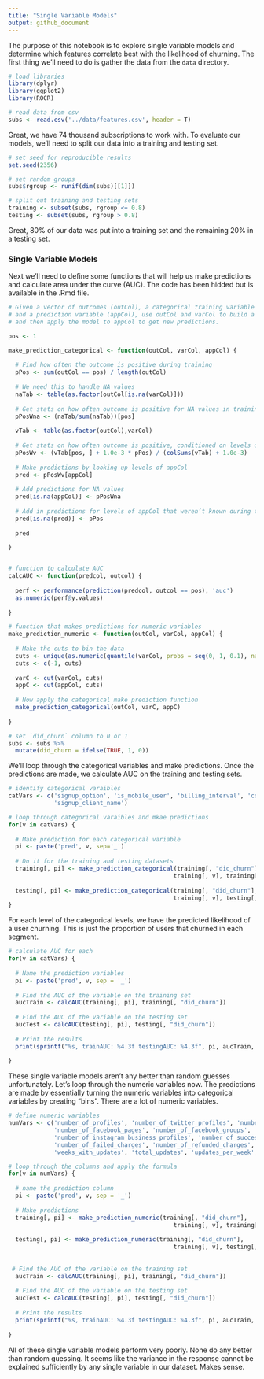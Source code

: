 ```yaml
---
title: "Single Variable Models"
output: github_document
---
```


The purpose of this notebook is to explore single variable models and determine which features correlate best with the likelihood of churning. The first thing we'll need to do is gather the data from the `data` directory.

```r
# load libraries
library(dplyr)
library(ggplot2)
library(ROCR)
```

```r
# read data from csv
subs <- read.csv('../data/features.csv', header = T)
```

Great, we have 74 thousand subscriptions to work with. To evaluate our models, we'll need to split our data into a training and testing set.

```r
# set seed for reproducible results
set.seed(2356)

# set random groups
subs$rgroup <- runif(dim(subs)[[1]])

# split out training and testing sets
training <- subset(subs, rgroup <= 0.8)
testing <- subset(subs, rgroup > 0.8)
```

Great, 80% of our data was put into a training set and the remaining 20% in a testing set. 

### Single Variable Models
Next we'll need to define some functions that will help us make predictions and calculate area under the curve (AUC). The code has been hidded but is available in the .Rmd file.

```r
# Given a vector of outcomes (outCol), a categorical training variable (varCol), 
# and a prediction variable (appCol), use outCol and varCol to build a single-variable model 
# and then apply the model to appCol to get new predictions.

pos <- 1

make_prediction_categorical <- function(outCol, varCol, appCol) {
  
  # Find how often the outcome is positive during training
  pPos <- sum(outCol == pos) / length(outCol)
  
  # We need this to handle NA values
  naTab <- table(as.factor(outCol[is.na(varCol)]))
  
  # Get stats on how often outcome is positive for NA values in training
  pPosWna <- (naTab/sum(naTab))[pos]
  
  vTab <- table(as.factor(outCol),varCol)
  
  # Get stats on how often outcome is positive, conditioned on levels of the variable
  pPosWv <- (vTab[pos, ] + 1.0e-3 * pPos) / (colSums(vTab) + 1.0e-3)
  
  # Make predictions by looking up levels of appCol
  pred <- pPosWv[appCol]
  
  # Add predictions for NA values
  pred[is.na(appCol)] <- pPosWna
  
  # Add in predictions for levels of appCol that weren’t known during training
  pred[is.na(pred)] <- pPos
  
  pred

} 


# function to calculate AUC
calcAUC <- function(predcol, outcol) {
  
  perf <- performance(prediction(predcol, outcol == pos), 'auc') 
  as.numeric(perf@y.values)
  
}

# function that makes predictions for numeric variables
make_prediction_numeric <- function(outCol, varCol, appCol) {
  
  # Make the cuts to bin the data
  cuts <- unique(as.numeric(quantile(varCol, probs = seq(0, 1, 0.1), na.rm = T)))
  cuts <- c(-1, cuts)
  
  varC <- cut(varCol, cuts)
  appC <- cut(appCol, cuts)
  
  # Now apply the categorical make prediction function
  make_prediction_categorical(outCol, varC, appC)
  
}

# set `did_churn` column to 0 or 1
subs <- subs %>% 
  mutate(did_churn = ifelse(TRUE, 1, 0))
```

We'll loop through the categorical variables and make predictions. Once the predictions are made, we calculate AUC on the training and testing sets.

```r
# identify categorical varaibles
catVars <- c('signup_option', 'is_mobile_user', 'billing_interval', 'country', 'simplified_plan_name',
             'signup_client_name')

# loop through categorical varaibles and mkae predictions
for(v in catVars) {
  
  # Make prediction for each categorical variable
  pi <- paste('pred', v, sep='_')
  
  # Do it for the training and testing datasets
  training[, pi] <- make_prediction_categorical(training[, "did_churn"], 
                                               training[, v], training[,v]) 
  
  testing[, pi] <- make_prediction_categorical(training[, "did_churn"], 
                                               training[, v], testing[,v]) 
}
```

For each level of the categorical levels, we have the predicted likelihood of a user churning. This is just the proportion of users that churned in each segment.

```r
# calculate AUC for each
for(v in catVars) {
  
  # Name the prediction variables
  pi <- paste('pred', v, sep = '_')
  
  # Find the AUC of the variable on the training set
  aucTrain <- calcAUC(training[, pi], training[, "did_churn"])
  
  # Find the AUC of the variable on the testing set  
  aucTest <- calcAUC(testing[, pi], testing[, "did_churn"])
    
  # Print the results
  print(sprintf("%s, trainAUC: %4.3f testingAUC: %4.3f", pi, aucTrain, aucTest))
    
}
```

These single variable models aren't any better than random guesses unfortunately. Let's loop through the numeric variables now. The predictions are made by essentially turning the numeric variables into categorical variables by creating "bins". There are a lot of numeric variables.

```r
# define numeric variables
numVars <- c('number_of_profiles', 'number_of_twitter_profiles', 'number_of_facebook_personal_profiles',
             'number_of_facebook_pages', 'number_of_facebook_groups', 'number_of_instagram_personal_profiles',
             'number_of_instagram_business_profiles', 'number_of_successful_charges', 
             'number_of_failed_charges', 'number_of_refunded_charges', 'days_since_last_update',
             'weeks_with_updates', 'total_updates', 'updates_per_week', 'estimate', 'subscription_age')

# loop through the columns and apply the formula
for(v in numVars) {
  
  # name the prediction column
  pi <- paste('pred', v, sep = '_')
  
  # Make predictions
  training[, pi] <- make_prediction_numeric(training[, "did_churn"], 
                                               training[, v], training[,v]) 
  
  testing[, pi] <- make_prediction_numeric(training[, "did_churn"], 
                                               training[, v], testing[,v]) 
  
  
 # Find the AUC of the variable on the training set
  aucTrain <- calcAUC(training[, pi], training[, "did_churn"])
  
  # Find the AUC of the variable on the testing set  
  aucTest <- calcAUC(testing[, pi], testing[, "did_churn"])
    
  # Print the results
  print(sprintf("%s, trainAUC: %4.3f testingAUC: %4.3f", pi, aucTrain, aucTest))
    
}
```

All of these single variable models perform very poorly. None do any better than random guessing. It seems like the variance in the response cannot be explained sufficiently by any single variable in our dataset. Makes sense.